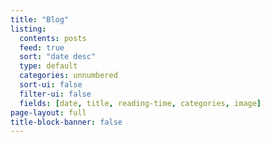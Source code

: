 ```yaml
---
title: "Blog"
listing:
  contents: posts
  feed: true
  sort: "date desc"
  type: default
  categories: unnumbered
  sort-ui: false
  filter-ui: false
  fields: [date, title, reading-time, categories, image]
page-layout: full
title-block-banner: false
---
```

